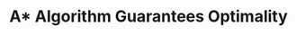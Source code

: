 ---
id: "alg_tf_005"
questionType: "TRUE_FALSE"
title: "A* Algorithm Guarantees Optimality"
statement: "A* algorithm always finds the optimal path if the heuristic is admissible."
difficulty: "HARD"
category: "Algorithms"
correctAnswer: true
explanation: "An admissible heuristic never overestimates, ensuring optimality."
---